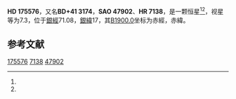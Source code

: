 {{Starbox begin
| name = HD 175576
}}
{{Starbox observe
| epoch = [[J2000.0|J2000.0]]
| constell = {{星座名待查}}<ref name=SIMBAD>{{cite web
 | url=http://simbad.u-strasbg.fr/simbad/sim-id?Ident=HR+7138
 | title =Pulsating variable Star
 | publisher=Centre de Données astronomiques de Strasbourg
 | work=SIMBAD
 | accessdate=2012-07-13}}</ref><ref name=DATA>{{cite web
 | url=http://vizier.u-strasbg.fr/viz-bin/VizieR-5?-out.add=.&-source=5050&-corr=PK=HR&-out.max=9999&HR=7138
 | title=VizieR Detailed Page
 | accessdate=2012-07-13
 | archive-date=2019-02-16
 | archive-url=https://web.archive.org/web/20190216092731/http://vizier.u-strasbg.fr/viz-bin/VizieR-5?-out.add=.&-source=5050&-corr=PK=HR&-out.max=9999&HR=7138
 | dead-url=no
 }}</ref>
| 星官 = 
| ra = {{RA|18|54|14.3}}<ref name=SIMBAD /><ref name=DATA />
| dec = {{DEC|+41|13|32}}<ref name=SIMBAD /><ref name=DATA />
| appmag_v = 7.3<ref name=SIMBAD /><ref name=DATA />
}}
{{Starbox character
| class = F5<ref name=SIMBAD /><ref name=DATA />
| b-v = <ref name=SIMBAD /><ref name=DATA />
| u-b = <ref name=SIMBAD /><ref name=DATA />
| r-i = <ref name=SIMBAD /><ref name=DATA />
| variable = 
}}
{{Starbox astrometry
| radial_v = 
| prop_mo_ra = 
| parallax = 
| p_error = 
}}
{{Starbox catalog
| names =BD+41 3174，[[SAO星表|SAO]] 47902，[[HD星表|HD]] 175576，[[HR星表|HR]] 7138}}
{{Starbox reference |Simbad=HR+7138}}
{{Starbox end}}

'''HD 175576'''，又名'''BD+41 3174'''，'''SAO 47902'''、'''HR 7138'''，是一颗恒星<ref name=SIMBAD /><ref name=DATA />，视星等为7.3，位于[[銀道座標系|銀經]]71.08，[[銀道座標系|銀緯]]17，其[[B1900.0|B1900.0]]坐标为赤經{{RA|18|51|0.3}}，赤緯{{DEC|+41|17|54}}。

== 参考文献 ==
{{reflist}}

{{star-stub}}

[[Category:HD和HDE天體|175576]]
[[Category:HR天體|7138]]
[[Category:SAO天體|47902]]